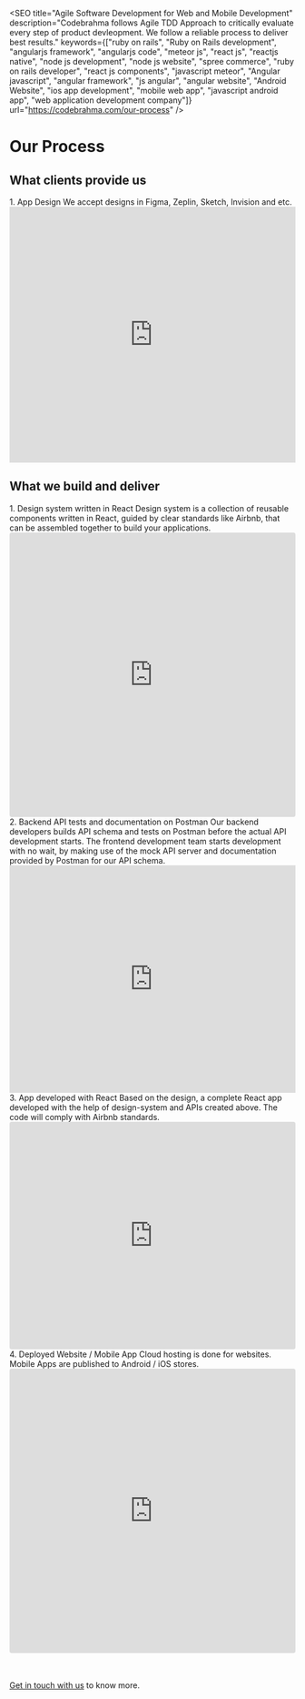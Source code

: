 
<SEO
  title="Agile Software Development for Web and Mobile Development"
  description="Codebrahma follows Agile TDD Approach to critically evaluate every step of product devleopment. We follow a reliable process to deliver best results."
  keywords={["ruby on rails", "Ruby on Rails development", "angularjs framework", "angularjs code", "meteor js", "react js", "reactjs native", "node js development", "node js website", "spree commerce", "ruby on rails developer", "react js components", "javascript meteor", "Angular javascript", "angular framework", "js angular", "angular website", "Android Website", "ios app development", "mobile web app", "javascript android app", "web application development company"]}
  url="https://codebrahma.com/our-process"
/>

# Our Process

## What clients provide us
<Flex flexDirection="column" mt="2" >
  <Box width={'100%'} pr="1">
    <Text as='h4' fontFamily='heading'>1. App Design</Text>
    <Text>We accept designs in Figma, Zeplin, Sketch, Invision and etc.</Text>
  </Box>
  <Box width={'100%'}>
    <iframe
      style="border: none;"
      width="100%"
      height="450"
      src="https://www.figma.com/embed?embed_host=share&url=https%3A%2F%2Fwww.figma.com%2Fproto%2FyHxXUqndSX9skkLZAamZyO%2Fcodebrahma-serverless-enterprise-UI%3Fnode-id%3D1%253A2%26viewport%3D390%252C393%252C0.3491819202899933%26scaling%3Dscale-down-width"
      allowfullscreen
    ></iframe>
  </Box>
</Flex>

## What we build and deliver

<Flex flexDirection="column" mt="2" >
  <Box width={'100%'} pr="1">
    <Text as='h4' fontFamily='heading'>1. Design system written in React</Text>
    <Text>Design system is a collection of reusable components written in React, guided by clear standards like Airbnb, that can be assembled together to build your applications.</Text>
  </Box>
  <Box width={'100%'}>
    <iframe
      src="https://codesandbox.io/embed/design-system-for-serverless-zcry2?fontsize=14&hidenavigation=1&theme=dark&view=preview"
      style="width:100%; height:500px; border:0; border-radius: 4px; overflow:hidden;"
      title="Design system for serverless"
      allow="geolocation; microphone; camera; midi; vr; accelerometer; gyroscope; payment; ambient-light-sensor; encrypted-media; usb"
      sandbox="allow-modals allow-forms allow-popups allow-scripts allow-same-origin"
    ></iframe>
  </Box>
</Flex>

<Flex flexDirection="column" mt="2" >
  <Box width={'100%'} pr="1">
    <Text as='h4' fontFamily='heading'>2. Backend API tests and documentation on Postman</Text>
    <Text>
      Our backend developers builds API schema and tests on Postman before the actual API development starts. 
      The frontend development team starts development with no wait, by making use of the mock API server and documentation provided by Postman for our API schema. 
    </Text>
  </Box>
  <VimeoVideoContainer>
    <iframe
      src="https://player.vimeo.com/video/390805379"
      width="100%"
      height="400"
      frameborder="0"
      allow="autoplay; fullscreen"
      allowfullscreen
    >
    </iframe>
</VimeoVideoContainer>
</Flex>

<Flex flexDirection="column" mt="3">
  <Box width={'100%'} pr="1">
    <Text as='h4' fontFamily='heading'>3. App developed with React</Text>
    <Text>Based on the design, a complete React app developed with the help of design-system and APIs created above. The code will comply with Airbnb standards.</Text>
  </Box>
  <Box width={'100%'}>
    <iframe
      src="https://codesandbox.io/embed/vigorous-platform-9b61d?autoresize=1&codemirror=1&fontsize=14&theme=dark&view=editor"
      style="width:100%; height:400px; border:0; border-radius: 4px; overflow:hidden;"
      title="vigorous-platform-9b61d"
      allow="geolocation; microphone; camera; midi; vr; accelerometer; gyroscope; payment; ambient-light-sensor; encrypted-media; usb"
      sandbox="allow-modals allow-forms allow-popups allow-scripts allow-same-origin"
    ></iframe>
  </Box>
</Flex>


<Flex flexDirection="column" mt="3">
  <Box width={'100%'} pr="1">
    <Text as='h4' fontFamily='heading'>4. Deployed Website / Mobile App</Text>
    <Text>Cloud hosting is done for websites. Mobile Apps are published to Android / iOS stores.</Text>
  </Box>
  <Box width={'100%'}>
    <iframe
      src="https://codesandbox.io/embed/vigorous-platform-9b61d?autoresize=1&codemirror=1&fontsize=14&theme=dark&view=preview"
      style="width:100%; height:500px; border:0; border-radius: 4px; overflow:hidden;"
      title="vigorous-platform-9b61d"
      allow="geolocation; microphone; camera; midi; vr; accelerometer; gyroscope; payment; ambient-light-sensor; encrypted-media; usb"
      sandbox="allow-modals allow-forms allow-popups allow-scripts allow-same-origin"
    ></iframe>
  </Box>
</Flex>

<br/>
<br/>
<br/>

[Get in touch with us](/contact) to know more.
